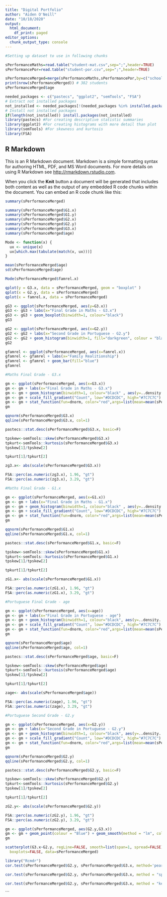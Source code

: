 ```yaml
---
title: "Digital Portfolio"
author: "Aiden O'Neill"
date: "10/18/2020"
output:
  html_document:
    df_print: paged
editor_options:
  chunk_output_type: console
---
```


```r
#Setting up dataset to use in following chunks

sPerformanceMaths=read.table("student-mat.csv",sep=";",header=TRUE)
sPerformancePor=read.table("student-por.csv",sep=";",header=TRUE)

sPerformanceMerged=merge(sPerformanceMaths,sPerformancePor,by=c("school","sex","age","address","famsize","Pstatus","Medu","Fedu","Mjob","Fjob","reason","nursery","internet"))
print(nrow(sPerformanceMerged)) # 382 students
sPerformanceMerged$age

needed_packages <- c("pastecs", "ggplot2", "semTools", "FSA")                                    
# Extract not installed packages
not_installed <- needed_packages[!(needed_packages %in% installed.packages()[ , "Package"])]    
# Install not installed packages
if(length(not_installed)) install.packages(not_installed)                            
library(pastecs) #For creating descriptive statistic summaries
library(ggplot2) #For creating histograms with more detail than plot
library(semTools) #For skewness and kurtosis
library(FSA)
```

## R Markdown

This is an R Markdown document. Markdown is a simple formatting syntax for authoring HTML, PDF, and MS Word documents. For more details on using R Markdown see <http://rmarkdown.rstudio.com>.

When you click the **Knit** button a document will be generated that includes both content as well as the output of any embedded R code chunks within the document. You can embed an R code chunk like this:

```r
summary(sPerformanceMerged)

summary(sPerformanceMerged$G1.x)
summary(sPerformanceMerged$G1.y)
summary(sPerformanceMerged$G2.x)
summary(sPerformanceMerged$G2.y)
summary(sPerformanceMerged$G3.x)
summary(sPerformanceMerged$age)

```

```r
Mode <- function(x) {
  ux <- unique(x)
  ux[which.max(tabulate(match(x, ux)))]
}

mean(sPerformanceMerged$age)
sd(sPerformanceMerged$age)

Mode(sPerformanceMerged$famrel.x)

qplot(y = G3.x, data = sPerformanceMerged, geom = "boxplot" )
qplot(x = G2.y, data = sPerformanceMerged)
qplot(x = famrel.x, data = sPerformanceMerged)

gG3 <- ggplot(sPerformanceMerged, aes(y=G3.x))
gG3 <- gG3 + labs(x="Final Grade in Maths - G3.x")
gG3 <- gG3 + geom_boxplot(binwidth=1, colour="black")
gG3

gG2 <- ggplot(sPerformanceMerged, aes(x=G2.y))
gG2 <- gG2 + labs(x="Second Grade in Portuguese - G2.y")
gG2 <- gG2 + geom_histogram(binwidth=1, fill="darkgreen", colour = "black")
gG2

gfamrel <- ggplot(sPerformanceMerged, aes(x=famrel.x))
gfamrel <- gfamrel + labs(x="Family Realitionship")
gfamrel <- gfamrel + geom_bar(fill="blue")
gfamrel

```

```r
#Maths Final Grade - G3.x

gm <- ggplot(sPerformanceMerged, aes(x=G3.x))
gm <- gm + labs(x="Final Grade in Maths - G3.x")
gm <- gm + geom_histogram(binwidth=1, colour="black" , aes(y=..density.., fill=..count..))
gm <- gm + scale_fill_gradient("Count", low="#DCDCDC", high="#7C7C7C")
gm <- gm + stat_function(fun=dnorm, color="red",args=list(mean=mean(sPerformanceMerged$G3.x, na.rm=TRUE), sd=sd(sPerformanceMerged$G3.x, na.rm=TRUE)))
gm

qqnorm(sPerformanceMerged$G3.x)
qqline(sPerformanceMerged$G3.x, col=1) 

pastecs::stat.desc(sPerformanceMerged$G3.x, basic=F)

tpskew<-semTools::skew(sPerformanceMerged$G3.x)
tpkurt<-semTools::kurtosis(sPerformanceMerged$G3.x)
tpskew[1]/tpskew[2]

tpkurt[1]/tpkurt[2]

zg3.x<- abs(scale(sPerformanceMerged$G3.x))

FSA::perc(as.numeric(zg3.x), 1.96, "gt")
FSA::perc(as.numeric(zg3.x), 3.29, "gt")

```

```r
#Maths Final Grade - G1.x

gm <- ggplot(sPerformanceMerged, aes(x=G1.x))
gm <- gm + labs(x="Final Grade in Maths - G1.x")
gm <- gm + geom_histogram(binwidth=1, colour="black" , aes(y=..density.., fill=..count..))
gm <- gm + scale_fill_gradient("Count", low="#DCDCDC", high="#7C7C7C")
gm <- gm + stat_function(fun=dnorm, color="red",args=list(mean=mean(sPerformanceMerged$G1.x, na.rm=TRUE), sd=sd(sPerformanceMerged$G1.x, na.rm=TRUE)))
gm

qqnorm(sPerformanceMerged$G1.x)
qqline(sPerformanceMerged$G1.x, col=1) 

pastecs::stat.desc(sPerformanceMerged$G1.x, basic=F)

tpskew<-semTools::skew(sPerformanceMerged$G1.x)
tpkurt<-semTools::kurtosis(sPerformanceMerged$G1.x)
tpskew[1]/tpskew[2]

tpkurt[1]/tpkurt[2]

zG1.x<- abs(scale(sPerformanceMerged$G1.x))

FSA::perc(as.numeric(zG1.x), 1.96, "gt")
FSA::perc(as.numeric(zG1.x), 3.29, "gt")

```

```r
#Portuguese Final Grade - age

gm <- ggplot(sPerformanceMerged, aes(x=age))
gm <- gm + labs(x="Final Grade in Portuguese - age")
gm <- gm + geom_histogram(binwidth=1, colour="black", aes(y=..density.., fill=..count..))
gm <- gm + scale_fill_gradient("Count", low="#DCDCDC", high="#7C7C7C")
gm <- gm + stat_function(fun=dnorm, color="red",args=list(mean=mean(sPerformanceMerged$age, na.rm=TRUE), sd=sd(sPerformanceMerged$age, na.rm=TRUE)))
gm

qqnorm(sPerformanceMerged$age)
qqline(sPerformanceMerged$age, col=1) 

pastecs::stat.desc(sPerformanceMerged$age, basic=F)

tpskew<-semTools::skew(sPerformanceMerged$age)
tpkurt<-semTools::kurtosis(sPerformanceMerged$age)
tpskew[1]/tpskew[2]

tpkurt[1]/tpkurt[2]

zage<- abs(scale(sPerformanceMerged$age))

FSA::perc(as.numeric(zage), 1.96, "gt")
FSA::perc(as.numeric(zage), 3.29, "gt")

```

```r
#Portuguese Second Grade - G2.y

gm <- ggplot(sPerformanceMerged, aes(x=G2.y))
gm <- gm + labs(x="Second Grade in Portuguese - G2.y")
gm <- gm + geom_histogram(binwidth=1, colour="black", aes(y=..density.., fill=..count..))
gm <- gm + scale_fill_gradient("Count", low="#DCDCDC", high="#7C7C7C")
gm <- gm + stat_function(fun=dnorm, color="red",args=list(mean=mean(sPerformanceMerged$G2.y, na.rm=TRUE), sd=sd(sPerformanceMerged$G2.y, na.rm=TRUE)))
gm

qqnorm(sPerformanceMerged$G2.y)
qqline(sPerformanceMerged$G2.y, col=1) 

pastecs::stat.desc(sPerformanceMerged$G2.y, basic=F)

tpskew<-semTools::skew(sPerformanceMerged$G2.y)
tpkurt<-semTools::kurtosis(sPerformanceMerged$G2.y)
tpskew[1]/tpskew[2]

tpkurt[1]/tpkurt[2]

zG2.y<- abs(scale(sPerformanceMerged$G2.y))

FSA::perc(as.numeric(zG2.y), 1.96, "gt")
FSA::perc(as.numeric(zG2.y), 3.29, "gt")

```

```r
gm <- ggplot(sPerformanceMerged, aes(G2.y,G3.x))
gm <- gm + geom_point(colour = "Blue") + geom_smooth(method = "lm", colour = "Blue", se = F)
gm

scatterplot(G3.x~G2.y, regLine=FALSE, smooth=list(span=1, spread=FALSE), 
  boxplots=FALSE, data=sPerformanceMerged)

library("Rcmdr")
cor.test(sPerformanceMerged$G2.y, sPerformanceMerged$G3.x, method='pearson')

cor.test(sPerformanceMerged$G2.y, sPerformanceMerged$G3.x, method = "spearman")

cor.test(sPerformanceMerged$G2.y, sPerformanceMerged$G3.x, method = "kendall")
```
```